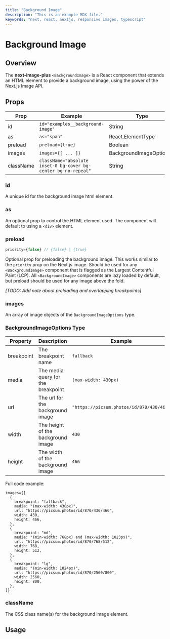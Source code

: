 ```yaml
---
title: "Background Image"
description: "This is an example MDX file."
keywords: "next, react, nextjs, responsive images, typescript"
---
```


# Background Image

## Overview

The **next-image-plus** `<BackgroundImage>` is a React component that extends an HTML element to provide a background image,
using the power of the Next.js Image API.

## Props

| Prop      | Example                                                        | Type                     | Status   |
| --------- | -------------------------------------------------------------- | ------------------------ | -------- |
| id        | `id="examples__background-image"`                              | String                   | Required |
| as        | `as="span"`                                                    | React.ElementType        | -        |
| preload   | `preload={true}`                                               | Boolean                  | -        |
| images    | `images={[ ... ]}`                                             | BackgroundImageOptions[] | Required |
| className | `className="absolute inset-0 bg-cover bg-center bg-no-repeat"` | String                   | -        |

### id

A unique id for the background image html element.

### as

An optional prop to control the HTML element used. The component will default to using a `<div>` element.

### preload

```ts
priority={false} // {false} | {true}
```

Optional prop for preloading the background image. This works similar to the `priority` prop on the Next.js image.
Should be used for any `<BackgroundImage>` component that is flagged as the Largest Contentful Paint (LCP).
All `<BackgroundImage>` components are lazy loaded by default, but preload should be used for any image above the fold.

_[TODO: Add note about preloading and overlapping breakpoints]_

### images

An array of image objects of the `BackgroundImageOptions` type.

### BackgroundImageOptions Type

| Property   | Description                        | Example                                  | Type   |
| ---------- | ---------------------------------- | ---------------------------------------- | ------ |
| breakpoint | The breakpoint name                | `fallback`                               | string |
| media      | The media query for the breakpoint | `(max-width: 430px)`                     | string |
| url        | The url for the background image   | `"https://picsum.photos/id/870/430/466"` | string |
| width      | The height of the background image | `430`                                    | number |
| height     | The width of the background image  | `466`                                    | number |

Full code example:

```tsx
images={[
  {
    breakpoint: "fallback",
    media: "(max-width: 430px)",
    url: "https://picsum.photos/id/870/430/466",
    width: 430,
    height: 466,
  },
  {
    breakpoint: "md",
    media: "(min-width: 768px) and (max-width: 1023px)",
    url: "https://picsum.photos/id/870/768/512",
    width: 768,
    height: 512,
  },
  {
    breakpoint: "lg",
    media: "(min-width: 1024px)",
    url: "https://picsum.photos/id/870/2560/800",
    width: 2560,
    height: 800,
  },
]}
```

### className

The CSS class name(s) for the background image element.

## Usage
